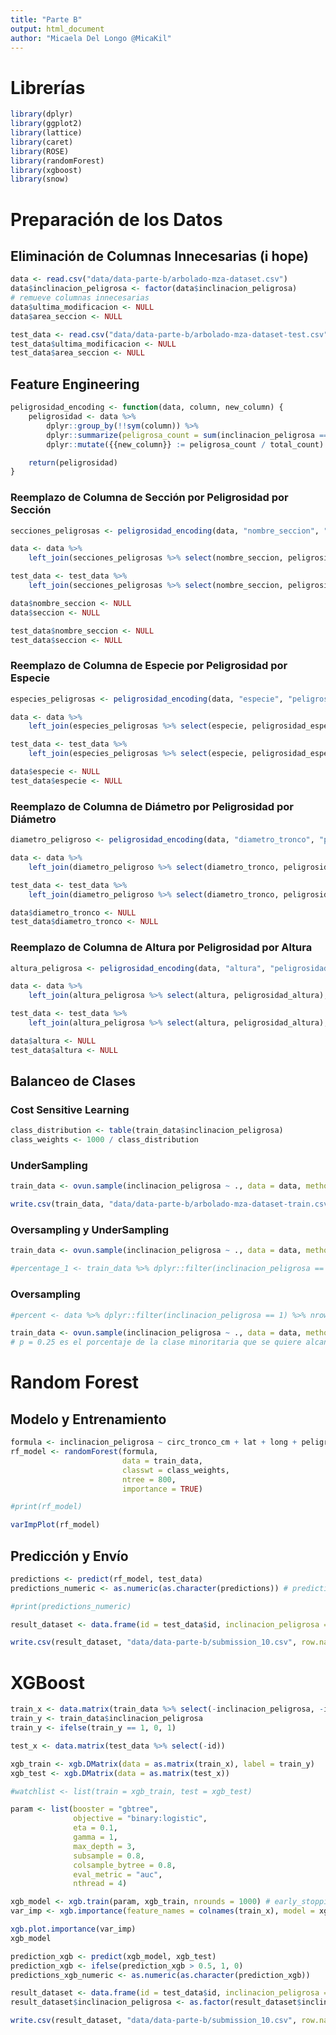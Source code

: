 ```yaml
---
title: "Parte B"
output: html_document
author: "Micaela Del Longo @MicaKil"
---
```


# Librerías

```r
library(dplyr)
library(ggplot2)
library(lattice)
library(caret)
library(ROSE)
library(randomForest)
library(xgboost)
library(snow)
```


# Preparación de los Datos

## Eliminación de Columnas Innecesarias (i hope)

```r
data <- read.csv("data/data-parte-b/arbolado-mza-dataset.csv")
data$inclinacion_peligrosa <- factor(data$inclinacion_peligrosa)
# remueve columnas innecesarias
data$ultima_modificacion <- NULL
data$area_seccion <- NULL

test_data <- read.csv("data/data-parte-b/arbolado-mza-dataset-test.csv")
test_data$ultima_modificacion <- NULL
test_data$area_seccion <- NULL
```

## Feature Engineering

```r
peligrosidad_encoding <- function(data, column, new_column) {
    peligrosidad <- data %>%
        dplyr::group_by(!!sym(column)) %>%
        dplyr::summarize(peligrosa_count = sum(inclinacion_peligrosa == 1), total_count = n()) %>%
        dplyr::mutate({{new_column}} := peligrosa_count / total_count)

    return(peligrosidad)
}
```

### Reemplazo de Columna de Sección por Peligrosidad por Sección

```r
secciones_peligrosas <- peligrosidad_encoding(data, "nombre_seccion", "peligrosidad_seccion")

data <- data %>%
	left_join(secciones_peligrosas %>% select(nombre_seccion, peligrosidad_seccion), by = "nombre_seccion")

test_data <- test_data %>%
	left_join(secciones_peligrosas %>% select(nombre_seccion, peligrosidad_seccion), by = "nombre_seccion")

data$nombre_seccion <- NULL
data$seccion <- NULL

test_data$nombre_seccion <- NULL
test_data$seccion <- NULL
```

### Reemplazo de Columna de Especie por Peligrosidad por Especie

```r
especies_peligrosas <- peligrosidad_encoding(data, "especie", "peligrosidad_especie")

data <- data %>%
    left_join(especies_peligrosas %>% select(especie, peligrosidad_especie), by = "especie")

test_data <- test_data %>%
    left_join(especies_peligrosas %>% select(especie, peligrosidad_especie), by = "especie")

data$especie <- NULL
test_data$especie <- NULL
```

### Reemplazo de Columna de Diámetro por Peligrosidad por Diámetro

```r
diametro_peligroso <- peligrosidad_encoding(data, "diametro_tronco", "peligrosidad_diametro")

data <- data %>%
	left_join(diametro_peligroso %>% select(diametro_tronco, peligrosidad_diametro), by = "diametro_tronco")

test_data <- test_data %>%
	left_join(diametro_peligroso %>% select(diametro_tronco, peligrosidad_diametro), by = "diametro_tronco")

data$diametro_tronco <- NULL
test_data$diametro_tronco <- NULL
```

### Reemplazo de Columna de Altura por Peligrosidad por Altura

```r
altura_peligrosa <- peligrosidad_encoding(data, "altura", "peligrosidad_altura")

data <- data %>%
	left_join(altura_peligrosa %>% select(altura, peligrosidad_altura), by = "altura")

test_data <- test_data %>%
	left_join(altura_peligrosa %>% select(altura, peligrosidad_altura), by = "altura")

data$altura <- NULL
test_data$altura <- NULL
```



## Balanceo de Clases

### Cost Sensitive Learning

```r
class_distribution <- table(train_data$inclinacion_peligrosa)
class_weights <- 1000 / class_distribution
```

### UnderSampling

```r
train_data <- ovun.sample(inclinacion_peligrosa ~ ., data = data, method = "under", seed = 2023)$data  # default p = 0.5

write.csv(train_data, "data/data-parte-b/arbolado-mza-dataset-train.csv", row.names = FALSE)
```

### Oversampling y UnderSampling

```r
train_data <- ovun.sample(inclinacion_peligrosa ~ ., data = data, method = "both", seed = 2023)$data

#percentage_1 <- train_data %>% dplyr::filter(inclinacion_peligrosa == 1) %>% nrow() / nrow(train_data) * 100
```

### Oversampling

```r
#percent <- data %>% dplyr::filter(inclinacion_peligrosa == 1) %>% nrow() / nrow(data) * 100

train_data <- ovun.sample(inclinacion_peligrosa ~ ., data = data, method = "over", p = 0.25, seed = 2023)$data
# p = 0.25 es el porcentaje de la clase minoritaria que se quiere alcanzar
```

# Random Forest

## Modelo y Entrenamiento

```r
formula <- inclinacion_peligrosa ~ circ_tronco_cm + lat + long + peligrosidad_especie + peligrosidad_diametro + peligrosidad_altura + peligrosidad_seccion
rf_model <- randomForest(formula,
                         data = train_data,
						 classwt = class_weights,
                         ntree = 800,
                         importance = TRUE)

#print(rf_model)
```

```r
varImpPlot(rf_model)
```

## Predicción y Envío

```r
predictions <- predict(rf_model, test_data)
predictions_numeric <- as.numeric(as.character(predictions)) # predictions es un factor, hay que pasarlo a numeric

#print(predictions_numeric)
```

```r
result_dataset <- data.frame(id = test_data$id, inclinacion_peligrosa = predictions_numeric)

write.csv(result_dataset, "data/data-parte-b/submission_10.csv", row.names = FALSE)
```

# XGBoost

```r
train_x <- data.matrix(train_data %>% select(-inclinacion_peligrosa, -id))
train_y <- train_data$inclinacion_peligrosa
train_y <- ifelse(train_y == 1, 0, 1)

test_x <- data.matrix(test_data %>% select(-id))

xgb_train <- xgb.DMatrix(data = as.matrix(train_x), label = train_y)
xgb_test <- xgb.DMatrix(data = as.matrix(test_x))
```

```r
#watchlist <- list(train = xgb_train, test = xgb_test)

param <- list(booster = "gbtree",
              objective = "binary:logistic",
              eta = 0.1,
              gamma = 1,
              max_depth = 3,
              subsample = 0.8,
              colsample_bytree = 0.8,
              eval_metric = "auc",
              nthread = 4)

xgb_model <- xgb.train(param, xgb_train, nrounds = 1000) # early_stopping_rounds = 100,  watchlist para  usarlos hace falta las rts de test (creo???)
var_imp <- xgb.importance(feature_names = colnames(train_x), model = xgb_model)

xgb.plot.importance(var_imp)
xgb_model
```

```r
prediction_xgb <- predict(xgb_model, xgb_test)
prediction_xgb <- ifelse(prediction_xgb > 0.5, 1, 0)
predictions_xgb_numeric <- as.numeric(as.character(prediction_xgb))

result_dataset <- data.frame(id = test_data$id, inclinacion_peligrosa = predictions_xgb_numeric)
result_dataset$inclinacion_peligrosa <- as.factor(result_dataset$inclinacion_peligrosa)

write.csv(result_dataset, "data/data-parte-b/submission_10.csv", row.names = FALSE)
```

